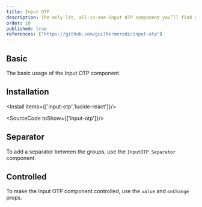 ```yaml
---
title: Input OTP
description: The only lit, all-in-one Input OTP component you’ll find online. Easy to use, highly customizable, and packed with features.
order: 10
published: true
references: ["https://github.com/guilhermerodz/input-otp"]
---
```


## Basic
The basic usage of the Input OTP component.

<How toUse="forms/input-otp-demo"/>

## Installation
<Install items={['input-otp','lucide-react']}/>

<SourceCode toShow={['input-otp']}/>

## Separator
To add a separator between the groups, use the `InputOTP.Separator` component.

<How toUse="forms/input-otp-separator-demo"/>

## Controlled
To make the Input OTP component controlled, use the `value` and `onChange` props.

<How toUse="forms/input-otp-controlled-demo"/>
